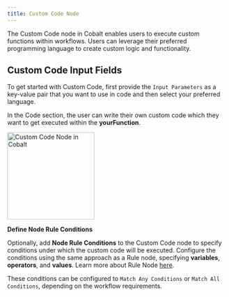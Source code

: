 ```yaml
---
title: Custom Code Node
---
```

The Custom Code node in Cobalt enables users to execute custom functions within workflows. Users can leverage their preferred programming language to create custom logic and functionality.

## Custom Code Input Fields
To get started with Custom Code, first provide the `Input Parameters` as a key-value pair that you want to use in code and then select your preferred language.

In the Code section, the user can write their own custom code which they want to get executed within the **yourFunction**.

<img height="200" src="/images/Guides/Workflow/custom-node.png" alt="Custom Code Node in Cobalt"/>

**Define Node Rule Conditions**

Optionally, add **Node Rule Conditions** to the Custom Code node to specify conditions under which the custom code will be executed. Configure the conditions using the same approach as a Rule node, specifying **variables**, **operators**, and **values**.
<Tip>
Learn more about Rule Node [here](https://docs.gocobalt.io/build/workflow/rule).
</Tip>

These conditions can be configured to `Match Any Conditions` or `Match All Conditions`, depending on the workflow requirements.
